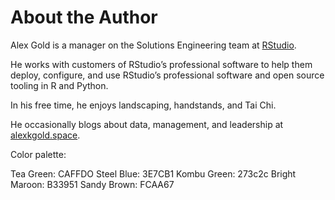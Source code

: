 # About the Author {-}

Alex Gold is a manager on the Solutions Engineering team at [RStudio](www.rstudio.com).

He works with customers of RStudio's professional software to help them deploy, 
configure, and use RStudio's professional software and open source tooling in R
and Python. 

In his free time, he enjoys landscaping, handstands, and Tai Chi.

He occasionally blogs about data, management, and leadership at [alexkgold.space](http://alexkgold.space).


Color palette:

Tea Green: CAFFDO
Steel Blue: 3E7CB1
Kombu Green: 273c2c
Bright Maroon: B33951
Sandy Brown: FCAA67
